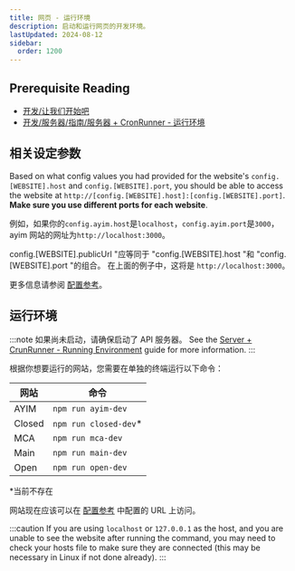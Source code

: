 ```yaml
---
title: 网页 - 运行环境
description: 启动和运行网页的开发环境。
lastUpdated: 2024-08-12
sidebar:
  order: 1200
---
```


## Prerequisite Reading

* [开发/让我们开始吧](../../..)
* [开发/服务器/指南/服务器 + CronRunner - 运行环境](../../../server/guide/server-running-environment)

## 相关设定参数

Based on what config values you had provided for the website's `config.[WEBSITE].host` and `config.[WEBSITE].port`, you should be able to access the website at `http://[config.[WEBSITE].host]:[config.[WEBSITE].port]`. **Make sure you use different ports for each website**.

例如，如果你的`config.ayim.host`是`localhost`，`config.ayim.port`是`3000`，ayim 网站的网址为`http://localhost:3000`。

config.[WEBSITE].publicUrl "应等同于 "config.[WEBSITE].host "和 "config.[WEBSITE].port "的组合。 在上面的例子中，这将是 `http://localhost:3000`。

更多信息请参阅 [配置参考](../config)。

## 运行环境

:::note
如果尚未启动，请确保启动了 API 服务器。 See the [Server + CrunRunner - Running Environment](../../../server/guide/server-running-environment) guide for more information.
:::

根据你想要运行的网站，您需要在单独的终端运行以下命令：

| 网站     | 命令                     |
| ------ | ---------------------- |
| AYIM   | `npm run ayim-dev`     |
| Closed | `npm run closed-dev`\* |
| MCA    | `npm run mca-dev`      |
| Main   | `npm run main-dev`     |
| Open   | `npm run open-dev`     |

\*当前不存在

网站现在应该可以在 [配置参考](../config) 中配置的 URL 上访问。

:::caution
If you are using `localhost` or `127.0.0.1` as the host, and you are unable to see the website after running the command, you may need to check your hosts file to make sure they are connected (this may be necessary in Linux if not done already).
:::
